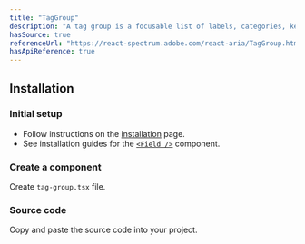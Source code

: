 ```yaml
---
title: "TagGroup"
description: "A tag group is a focusable list of labels, categories, keywords, filters, or other items, with support for keyboard navigation, selection, and removal."
hasSource: true
referenceUrl: "https://react-spectrum.adobe.com/react-aria/TagGroup.html"
hasApiReference: true
---
```


## Installation

<Steps>

### Initial setup

- Follow instructions on the [installation](/docs/overview/installation) page.
- See installation guides for the [`<Field />`](/docs/components/field) component.

### Create a component

Create `tag-group.tsx` file.

### Source code

Copy and paste the source code into your project.

</Steps>
